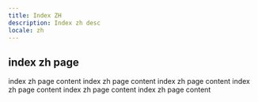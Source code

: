 ```yaml
---
title: Index ZH
description: Index zh desc
locale: zh
---
```


## index zh page

index zh page content
index zh page content
index zh page content
index zh page content
index zh page content
index zh page content
